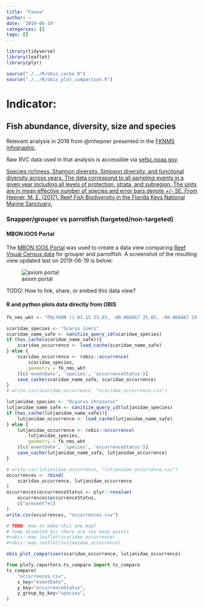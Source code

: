 ```yaml
---
title: "Fauna"
author: ~
date: '2019-06-19'
categories: []
tags: []
---
```


```r
library(tidyverse)
library(leaflet)
library(plyr)

source("./../R/obis_cache.R")
source("./../R/obis_plot_comparison.R")
```

# Indicator:
## Fish abundance, diversity, size and species
Relevant analysis in 2018 from @mhepner presented in the [FKNMS infographic](https://marinebon.github.io/info-fk/corals.html).

Raw RVC data used in that analysis is accessible via [sefsc.noaa.gov](https://grunt.sefsc.noaa.gov/rvc_analysis20/).

[Species richness, Shannon diversity, Simpson diversity, and functional diversity across years. The data correspond to all sampling events in a given year including all levels of protection, strata, and subregion. The units are in mean effective number of species and error bars denote +/- SE. From Hepner, M. E. (2017). Reef Fish Biodiversity in the Florida Keys National Marine Sanctuary.](fauna_mhepner_fig12_fish_biodiv.png)



### Snapper/grouper vs parrotfish (targeted/non-targeted)
#### MBON IOOS Portal
The [MBON IOOS Portal](https://mbon.ioos.us) was used to create a data view comparing [Reef Visual Census data](https://mbon.ioos.us/#metadata/53cb8d58-ae4d-43e1-aea3-640db9491db2/875de156-d933-4373-bb09-486c25eccfb2) for grouper and parrotfish.
A screenshot of the resulting view updated last on 2019-06-19 is below:

![axiom portal ](fauna_mbon_ioos_portal_grouper_vs_snapper.png)

TODO: How to link, share, or embed this data view?

#### R and python plots data directly from OBIS
```r
fk_nms_wkt <- "POLYGON ((-83.15 25.65, -80.066667 25.65, -80.066667 24.3, -83.15 24.3, -83.15 25.65))"
```

```r
scaridae_species <- "Scarus iseri"
scaridae_name_safe <- sanitize_query_id(scaridae_species)
if (has_cache(scaridae_name_safe)){
    scaridae_occurrence <- load_cache(scaridae_name_safe)
} else {
    scaridae_occurrence <- robis::occurrence(
        scaridae_species,
        geometry = fk_nms_wkt
    )[c('eventDate', 'species', 'occurrenceStatus')]
    save_cache(scaridae_name_safe, scaridae_occurrence)
}
# write.csv(scaridae_occurrence, "scaridae_occurrence.csv")
```

```r
lutjanidae_species <- "Ocyurus chrysurus"
lutjanidae_name_safe <- sanitize_query_id(lutjanidae_species)
if (has_cache(lutjanidae_name_safe)){
    lutjanidae_occurrence <- load_cache(lutjanidae_name_safe)
} else {
    lutjanidae_occurrence <- robis::occurrence(
        lutjanidae_species,
        geometry = fk_nms_wkt
    )[c('eventDate', 'species', 'occurrenceStatus')]
    save_cache(lutjanidae_name_safe, lutjanidae_occurrence)
}
```

```r
# write.csv(lutjanidae_occurrence, "lutjanidae_occurrence.csv")
occurrences <- rbind(
    scaridae_occurrence, lutjanidae_occurrence
)
occurrences$occurrenceStatus <- plyr::revalue(
    occurrences$occurrenceStatus,
    c("present"=1)
)
write.csv(occurrences, "occurrences.csv")
```

```r
# TODO: how to make this one map?
# temp disabled b/c there are too many points
#robis::map_leaflet(scaridae_occurrence)
#robis::map_leaflet(lutjanidae_occurrence)
```

```r
obis_plot_comparison(scaridae_occurrence, lutjanidae_occurrence)
```

```python
from plo7y.reporters.ts_compare import ts_compare
ts_compare(
    "occurrences.csv",
    x_key="eventDate",
    y_key="occurrenceStatus",
    y_group_by_key="species",
)
```

<!--
TODO: Lobster size structure study [Not RVC data; not continuing to be collected so not for automation]
-->
